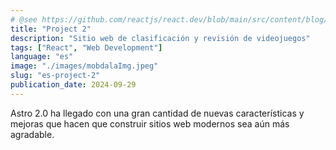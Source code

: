 ```yaml
---
# @see https://github.com/reactjs/react.dev/blob/main/src/content/blog/2020/12/21/data-fetching-with-react-server-components.md
title: "Project 2"
description: "Sitio web de clasificación y revisión de videojuegos"
tags: ["React", "Web Development"]
language: "es"
image: "./images/mobdalaImg.jpeg"
slug: "es-project-2"
publication_date: 2024-09-29
---
```


Astro 2.0 ha llegado con una gran cantidad de nuevas características y mejoras que hacen que construir sitios web modernos sea aún más agradable.